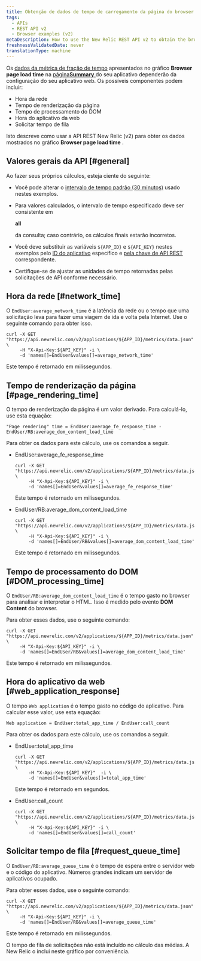 ```yaml
---
title: Obtenção de dados de tempo de carregamento da página do browser (usuário final) (v2)
tags:
  - APIs
  - REST API v2
  - Browser examples (v2)
metaDescription: How to use the New Relic REST API v2 to obtain the browser transaction response time chart's data.
freshnessValidatedDate: never
translationType: machine
---
```


Os [dados da métrica de fração de tempo](/docs/data-analysis/metrics/analyze-your-metrics/data-collection-metric-timeslice-event-data#timeslice-data) apresentados no gráfico <DoNotTranslate>**Browser page load time**</DoNotTranslate> na [página<DoNotTranslate>**Summary**</DoNotTranslate> ](/docs/browser/new-relic-browser/getting-started/browser-overview-website-performance-glance)do seu aplicativo dependerão da configuração do seu aplicativo web. Os possíveis componentes podem incluir:

* Hora da rede
* Tempo de renderização da página
* Tempo de processamento do DOM
* Hora do aplicativo da web
* Solicitar tempo de fila

Isto descreve como usar a API REST New Relic (v2) para obter os dados mostrados no gráfico <DoNotTranslate>**Browser page load time**</DoNotTranslate> .

## Valores gerais da API [#general]

Ao fazer seus próprios cálculos, esteja ciente do seguinte:

* Você pode alterar o [intervalo de tempo padrão (30 minutos)](/docs/apm/apis/requirements/specifying-time-range-api-v2#api-call) usado nestes exemplos.

* Para valores calculados, o intervalo de tempo especificado deve ser consistente em

  <DoNotTranslate>**all**</DoNotTranslate>

  da consulta; caso contrário, os cálculos finais estarão incorretos.

* Você deve substituir as variáveis `${APP_ID}` e `${API_KEY}` nestes exemplos pelo [ID do aplicativo](/docs/apm/apis/requirements/identification-code) específico e [pela chave de API REST](/docs/apis/rest-api-v2/requirements/rest-api-key#viewing) correspondente.

* Certifique-se de ajustar as unidades de tempo retornadas pelas solicitações de API conforme necessário.

## Hora da rede [#network_time]

O `EndUser:average_network_time` é a latência da rede ou o tempo que uma solicitação leva para fazer uma viagem de ida e volta pela Internet. Use o seguinte comando para obter isso.

```
curl -X GET "https://api.newrelic.com/v2/applications/${APP_ID}/metrics/data.json" \
     -H "X-Api-Key:${API_KEY}" -i \
     -d 'names[]=EndUser&values[]=average_network_time'
```

Este tempo é retornado em milissegundos.

## Tempo de renderização da página [#page_rendering_time]

O tempo de renderização da página é um valor derivado. Para calculá-lo, use esta equação:

```
"Page rendering" time = EndUser:average_fe_response_time - EndUser/RB:average_dom_content_load_time
```

Para obter os dados para este cálculo, use os comandos a seguir.

* EndUser:average_fe_response_time

  ```
  curl -X GET "https://api.newrelic.com/v2/applications/${APP_ID}/metrics/data.json" \
       -H "X-Api-Key:${API_KEY}" -i \
       -d 'names[]=EndUser&values[]=average_fe_response_time'
  ```

  Este tempo é retornado em milissegundos.

* EndUser/RB:average_dom_content_load_time

  ```
  curl -X GET "https://api.newrelic.com/v2/applications/${APP_ID}/metrics/data.json" \
       -H "X-Api-Key:${API_KEY}" -i \
       -d 'names[]=EndUser/RB&values[]=average_dom_content_load_time'
  ```

  Este tempo é retornado em milissegundos.

## Tempo de processamento do DOM [#DOM_processing_time]

O `EndUser/RB:average_dom_content_load_time` é o tempo gasto no browser para analisar e interpretar o HTML. Isso é medido pelo evento <DoNotTranslate>**DOM Content**</DoNotTranslate> do browser.

Para obter esses dados, use o seguinte comando:

```
curl -X GET "https://api.newrelic.com/v2/applications/${APP_ID}/metrics/data.json" \
     -H "X-Api-Key:${API_KEY}" -i \
     -d 'names[]=EndUser/RB&values[]=average_dom_content_load_time'
```

Este tempo é retornado em milissegundos.

## Hora do aplicativo da web [#web_application_response]

O tempo `Web application` é o tempo gasto no código do aplicativo. Para calcular esse valor, use esta equação:

```
Web application = EndUser:total_app_time / EndUser:call_count
```

Para obter os dados para este cálculo, use os comandos a seguir.

* EndUser:total_app_time

  ```
  curl -X GET "https://api.newrelic.com/v2/applications/${APP_ID}/metrics/data.json" \
       -H "X-Api-Key:${API_KEY}"  -i \
       -d 'names[]=EndUser&values[]=total_app_time'
  ```

  Este tempo é retornado em segundos.

* EndUser:call_count

  ```
  curl -X GET "https://api.newrelic.com/v2/applications/${APP_ID}/metrics/data.json" \
       -H "X-Api-Key:${API_KEY}" -i \
       -d 'names[]=EndUser&values[]=call_count'
  ```

## Solicitar tempo de fila [#request_queue_time]

O `EndUser/RB:average_queue_time` é o tempo de espera entre o servidor web e o código do aplicativo. Números grandes indicam um servidor de aplicativos ocupado.

Para obter esses dados, use o seguinte comando:

```
curl -X GET "https://api.newrelic.com/v2/applications/${APP_ID}/metrics/data.json" \
     -H "X-Api-Key:${API_KEY}" -i \
     -d 'names[]=EndUser/RB&values[]=average_queue_time'
```

Este tempo é retornado em milissegundos.

O tempo de fila de solicitações não está incluído no cálculo das médias. A New Relic o inclui neste gráfico por conveniência.